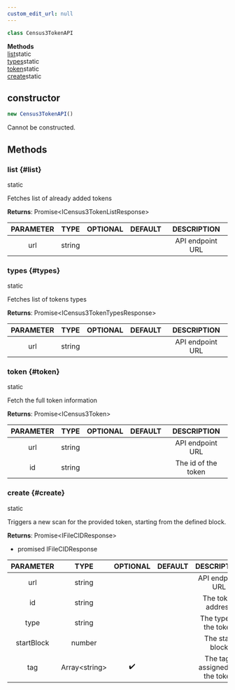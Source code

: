 ```yaml
---
custom_edit_url: null
---
```


```ts
class Census3TokenAPI
```

<div>

</div>

<div className="container">
  <div className="row mb-2"><div className="col col--12"><strong>Methods</strong></div></div>
  <div className="row"><div className="col col--12"><a href="#list">list</a><span className="badge badge--info margin-left--sm">static</span><br/><a href="#types">types</a><span className="badge badge--info margin-left--sm">static</span><br/><a href="#token">token</a><span className="badge badge--info margin-left--sm">static</span><br/><a href="#create">create</a><span className="badge badge--info margin-left--sm">static</span></div></div>
</div>

## constructor
```ts
new Census3TokenAPI()
```

<div>

</div>

Cannot be constructed.

## Methods
### list {#list}

<div>
  <span className="badge badge--info">static</span>
</div>

Fetches list of already added tokens

**Returns**: Promise&lt;ICensus3TokenListResponse&gt;

|PARAMETER|TYPE|OPTIONAL|DEFAULT|DESCRIPTION|
|:---:|:---:|:---:|:---:|:---:|
|url|string|||API endpoint URL|

### types {#types}

<div>
  <span className="badge badge--info">static</span>
</div>

Fetches list of tokens types

**Returns**: Promise&lt;ICensus3TokenTypesResponse&gt;

|PARAMETER|TYPE|OPTIONAL|DEFAULT|DESCRIPTION|
|:---:|:---:|:---:|:---:|:---:|
|url|string|||API endpoint URL|

### token {#token}

<div>
  <span className="badge badge--info">static</span>
</div>

Fetch the full token information

**Returns**: Promise&lt;ICensus3Token&gt;

|PARAMETER|TYPE|OPTIONAL|DEFAULT|DESCRIPTION|
|:---:|:---:|:---:|:---:|:---:|
|url|string|||API endpoint URL|
|id|string|||The id of the token|

### create {#create}

<div>
  <span className="badge badge--info">static</span>
</div>

Triggers a new scan for the provided token, starting from the defined block.

**Returns**: Promise&lt;IFileCIDResponse&gt;
- promised IFileCIDResponse

|PARAMETER|TYPE|OPTIONAL|DEFAULT|DESCRIPTION|
|:---:|:---:|:---:|:---:|:---:|
|url|string|||API endpoint URL|
|id|string|||The token address|
|type|string|||The type of the token|
|startBlock|number|||The start block|
|tag|Array&lt;string&gt;|✔️||The tags assigned for the token|

